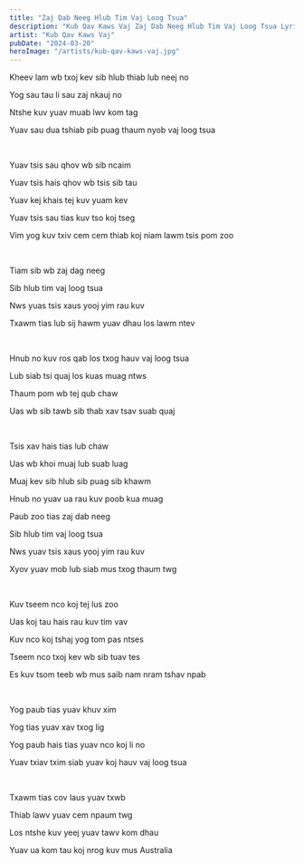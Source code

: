 ```yaml
---
title: "Zaj Dab Neeg Hlub Tim Vaj Loog Tsua"
description: "Kub Qav Kaws Vaj Zaj Dab Neeg Hlub Tim Vaj Loog Tsua Lyrics"
artist: "Kub Qav Kaws Vaj"
pubDate: "2024-03-20"
heroImage: "/artists/kub-qav-kaws-vaj.jpg"
---
```


Kheev lam wb txoj kev sib hlub thiab lub neej no

Yog sau tau li sau zaj nkauj no

Ntshe kuv yuav muab lwv kom tag

Yuav sau dua tshiab pib puag thaum nyob vaj loog tsua

<br />

Yuav tsis sau qhov wb sib ncaim

Yuav tsis hais qhov wb tsis sib tau

Yuav kej khais tej kuv yuam kev

Yuav tsis sau tias kuv tso koj tseg

Vim yog kuv txiv cem cem thiab koj niam lawm tsis pom zoo

<br />

Tiam sib wb zaj dag neeg

Sib hlub tim vaj loog tsua

Nws yuas tsis xaus yooj yim rau kuv

Txawm tias lub sij hawm yuav dhau los lawm ntev

<br />

Hnub no kuv ros qab los txog hauv vaj loog tsua

Lub siab tsi quaj los kuas muag ntws

Thaum pom wb tej qub chaw

Uas wb sib tawb sib thab xav tsav suab quaj

<br />

Tsis xav hais tias lub chaw

Uas wb khoi muaj lub suab luag

Muaj kev sib hlub sib puag sib khawm

Hnub no yuav ua rau kuv poob kua muag

Paub zoo tias zaj dab neeg

Sib hlub tim vaj loog tsua

Nws yuav tsis xaus yooj yim rau kuv

Xyov yuav mob lub siab mus txog thaum twg

<br />

Kuv tseem nco koj tej lus zoo

Uas koj tau hais rau kuv tim vav

Kuv nco koj tshaj yog tom pas ntses

Tseem nco txoj kev wb sib tuav tes

Es kuv tsom teeb wb mus saib nam nram tshav npab

<br />

Yog paub tias yuav khuv xim

Yog tias yuav xav txog lig

Yog paub hais tias yuav nco koj li no

Yuav txiav txim siab yuav koj hauv vaj loog tsua

<br />

Txawm tias cov laus yuav txwb

Thiab lawv yuav cem npaum twg

Los ntshe kuv yeej yuav tawv kom dhau

Yuav ua kom tau koj nrog kuv mus Australia
